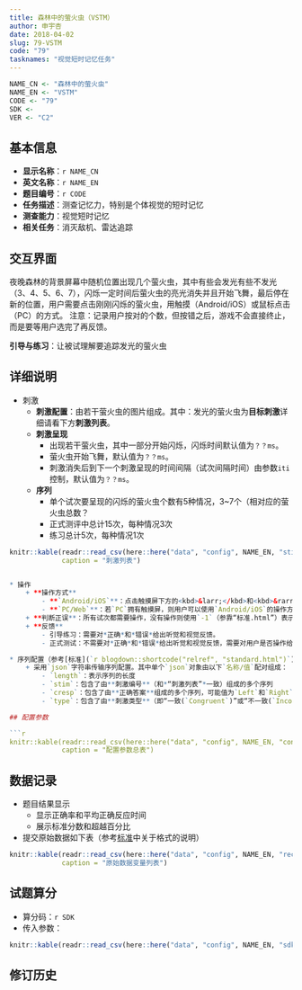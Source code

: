 ```yaml
---
title: 森林中的萤火虫（VSTM）
author: 申宇杏
date: 2018-04-02
slug: 79-VSTM
code: "79"
tasknames: "视觉短时记忆任务"
---
```


```r
NAME_CN <- "森林中的萤火虫"
NAME_EN <- "VSTM"
CODE <- "79"
SDK <- 
VER <- "C2"
```

## 基本信息

* **显示名称**：`r NAME_CN`
* **英文名称**：`r NAME_EN`
* **题目编号**：`r CODE`
* **任务描述**：测查记忆力，特别是个体视觉的短时记忆
* **测查能力**：视觉短时记忆
* **相关任务**：消灭敌机、雷达追踪

## 交互界面

夜晚森林的背景屏幕中随机位置出现几个萤火虫，其中有些会发光有些不发光（3、4、5、6、7），闪烁一定时间后萤火虫的亮光消失并且开始飞舞，最后停在新的位置，用户需要点击刚刚闪烁的萤火虫，用触摸（Android/iOS）或鼠标点击（PC）的方式。
注意：记录用户按对的个数，但按错之后，游戏不会直接终止，而是要等用户选完了再反馈。

**引导与练习**：让被试理解要追踪发光的萤火虫

## 详细说明

* 刺激
    + **刺激配置**：由若干萤火虫的图片组成。其中：发光的萤火虫为**目标刺激**详细请看下方**刺激列表**。
    + **刺激呈现**
        - 出现若干萤火虫，其中一部分开始闪烁，闪烁时间默认值为`？？ms`。
        - 萤火虫开始飞舞，默认值为`？？ms`。
        - 刺激消失后到下一个刺激呈现的时间间隔（试次间隔时间）由参数`iti`控制，默认值为`？？ms`。
    + **序列**
        - 单个试次要呈现的闪烁的萤火虫个数有5种情况，3~7个（相对应的萤火虫总数？
        - 正式测评中总计15次，每种情况3次
        - 练习总计5次，每种情况1次

```r
knitr::kable(readr::read_csv(here::here("data", "config", NAME_EN, "stimuli.csv")),
             caption = "刺激列表")


* 操作
    + **操作方式**
        - **`Android/iOS`**：点击触摸屏下方的<kbd>&larr;</kbd>和<kbd>&rarr;</kbd>按钮进行反应，即箭头朝左则点击按钮<kbd>&larr;</kbd>，箭头朝右则点击按钮<kbd>&rarr;</kbd>。
        - **`PC/Web`**：若`PC`拥有触摸屏，则用户可以使用`Android/iOS`的操作方式；若`PC`没有触摸屏，则要求用户使用标准输入设备键盘上的<kbd>&larr;</kbd>和<kbd>&rarr;</kbd>进行操作，分别表示按钮<kbd>&larr;</kbd>和<kbd>&rarr;</kbd>。
    + **判断正误**：所有试次都需要操作，没有操作则使用`-1`（参靠“标准.html”）表示正确与否。当用户操作后，如果与中间箭头朝向一致，则为正确；否则为错误。
    + **反馈**
        - 引导练习：需要对*正确*和*错误*给出听觉和视觉反馈。
        - 正式测试：不需要对*正确*和*错误*给出听觉和视觉反馈，需要对用户是否操作给出听觉和视觉反馈（即达到最大显示时间后用户还未操作时，需要给出负性的声音和视觉反馈；只要用户操作了，则给出中性的声音和视觉反馈）。

* 序列配置（参考[标准](`r blogdown::shortcode("relref", "standard.html")`)中关于格式的说明）
    + 采用`json`字符串传输序列配置。其中单个`json`对象由以下`名称/值`配对组成：
        - `length`：表示序列的长度
        - `stim`：包含了由**刺激编号**（和*“刺激列表”*一致）组成的多个序列
        - `cresp`：包含了由**正确答案**组成的多个序列，可能值为`Left`和`Right`
        - `type`：包含了由**刺激类型**（即“一致(`Congruent`)”或“不一致(`Incongruent`)”）组成的多个序列

## 配置参数

```r
knitr::kable(readr::read_csv(here::here("data", "config", NAME_EN, "configs.csv")),
             caption = "配置参数总表")
```

## 数据记录

* 题目结果显示
    + 显示正确率和平均正确反应时间
    + 展示标准分数和超越百分比
* 提交原始数据如下表（参考[标准](`r blogdown::shortcode("relref", "standard.html")`)中关于格式的说明）

```r
knitr::kable(readr::read_csv(here::here("data", "config", NAME_EN, "recs.csv")),
             caption = "原始数据变量列表")
```

## 试题算分

* 算分码：`r SDK`
* 传入参数：

```r
knitr::kable(readr::read_csv(here::here("data", "config", NAME_EN, "sdk.csv")))
```

## 修订历史
